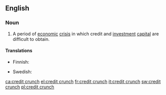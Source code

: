==English==
{{wikipedia}}

===Noun===
{{en-noun|es}}

# {{lb|en|economics|finance}} A period of [[economic]] [[crisis]] in which credit and [[investment]] [[capital]] are difficult to obtain.

====Translations====
{{trans-top|period of difficulty in obtaining credit}}
* Finnish: {{t|fi|luottolama}}
{{trans-mid}}
* Swedish: {{t|sv|kreditåtstramning|c}}
{{trans-bottom}}

[[ca:credit crunch]]
[[el:credit crunch]]
[[fr:credit crunch]]
[[it:credit crunch]]
[[sw:credit crunch]]
[[pl:credit crunch]]